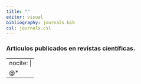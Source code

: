```yaml
---
title: ""
editor: visual
bibliography: journals.bib
csl: journals.csl
---
```


### Artículos publicados en revistas científicas.

---
nocite: |
  @*
---

::: {#refs}
:::
